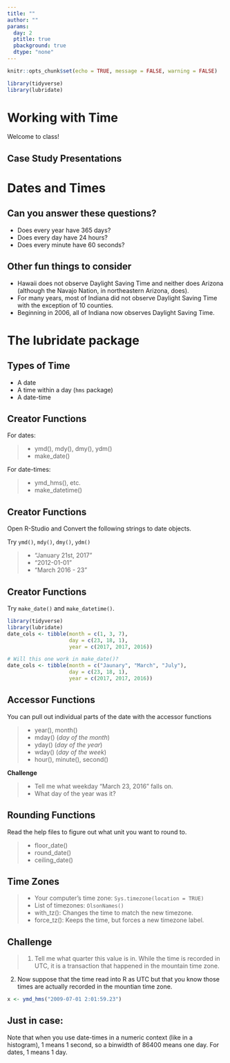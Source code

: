 ```yaml
---
title: ""
author: ""
params:
  day: 2
  ptitle: true
  pbackground: true
  dtype: "none"
---
```


```r
knitr::opts_chunk$set(echo = TRUE, message = FALSE, warning = FALSE)

library(tidyverse)
library(lubridate)
```

# Working with Time {data-background=#f7d754}

Welcome to class!

## Case Study Presentations


<!---------
## The movie march

What do we like? dislike?

> - [Movie Performance over Time](http://www.nytimes.com/interactive/2008/02/23/movies/20080223_REVENUE_GRAPHIC.html?_r=0)
---------------->



<!--------------
# The truthful Art by Alberto Cairo {data-background=#f7d754}

## Data Ethics

> We live in a world with a surfeit of information at our service. It is our choice whether we seek out data that reinforce our biases or choose to look at the world in a critical, rational manner, and allow reality to bend our preconceptions. In the long run, the truth will work better for us than our cherished fictions. [-Razib Khan, "The Abortion Stereotype,"](https://books.google.com/books?id=8dKKCwAAQBAJ&pg=PT153&lpg=PT153&dq=We+live+in+a+world+with+a+surfeit+of+information+at+our+service.+It+is+our+choice+whether+we+seek+out+data+that+reinforce+our+biases+or+choose+to+look+at+the+world+in+a+critical,+rational+manner,+and+allow+reality+to+bend+our+preconceptions.+In+the+long+run,+the+truth+will+work+better+for+us+than+our+cherished+fictions.&source=bl&ots=8S-rNM2MHH&sig=ACfU3U181wRraZCUG1660FODaAj6p0xHSA&hl=en&sa=X&ved=2ahUKEwjhz-iog9jgAhWKsp4KHdi-DBEQ6AEwAHoECAoQAQ#v=onepage&q=We%20live%20in%20a%20world%20with%20a%20surfeit%20of%20information%20at%20our%20service.%20It%20is%20our%20choice%20whether%20we%20seek%20out%20data%20that%20reinforce%20our%20biases%20or%20choose%20to%20look%20at%20the%20world%20in%20a%20critical%2C%20rational%20manner%2C%20and%20allow%20reality%20to%20bend%20our%20preconceptions.%20In%20the%20long%20run%2C%20the%20truth%20will%20work%20better%20for%20us%20than%20our%20cherished%20fictions.&f=false)


## Paul's Version

> For the time will come when people will not put up with sound doctrine. Instead, to suit their own desires, they will gather around them a great number of teachers to say what their itching ears want to hear. They will turn their ears away from the truth and turn aside to myths. [- Paul (2 Timothy 4:3-4 **NIV**)](https://www.biblegateway.com/passage/?search=2+Timothy+4%3A3-4&version=NIV)

## John A Widstoe's Version

> Intelligent people cannot long endure ... doubts.  It must be resolved ... We set about to remove doubt by gathering information and making tests concerning the subject in question... [- Evidences and Reconciliations, pg. 31](http://www.cumorah.com/etexts/evidencesreconciliations.txt)

## Scientific Discovery

## Defining the terms

1. conjecture
2. hypothesis
3. data/test
4. conclusions

## The process

These steps may open researchers' eyes to new paths to explore, so they don't constitute a process with a beginning and an end point but a loop. ...

* **Good answers lead to more good questions.**
* The scientific stance will never take us all the way to an absolute, immutable truth.
* What it may do-and it does it well-is to move us further to the right in the truth continuum.

## The Big Idea

Data always vary randomly because the object of our inquiries, nature itself, is also random. We can analyze and predict events in nature with an increasing amount of precision and accuracy, thanks to improvements in our techniques and instruments, **but a certain amount of random variation, which gives rise to uncertainty, is inevitable.**

## The suspects (Intro)

> * Always be suspicious of studies whose samples have not been randomly chosen
> * Not all scientific research is based on random sampling, but analyzing a random sample of the population will yield more accurate results than a cherry-picked or self-selected sample.

## The suspects (confounding)

> * Some researchers distinguish between two kinds of extraneous variables. Sometimes we can identify an extraneous variable and incorporate it into our model, in which case we'd be dealing with a **confounding variable**.
>    * I know that it may affect my results, so I consider it for my inquiry to minimize its impact.
>    * For example, we could control for population change and for variation in number of motor vehicles when analyzing deaths in traffic accidents.

## The suspects (lurking)

> * There's a second, more insidious kind of extraneous variable. Imagine that I don't know that my friends are indeed geeky. If I were unaware of this, I'd be dealing with a **lurking variable**.
>    * A lurking variable is an extraneous variable that we don't include in our analysis for the simple reason that its existence is unknown to us, or because we can't explain its connection to the phenomenon we're studying.

--------------->

# Dates and Times {data-background=#f7d754}

## Can you answer these questions?

- Does every year have 365 days?
- Does every day have 24 hours?
- Does every minute have 60 seconds?

## Other fun things to consider

- Hawaii does not observe Daylight Saving Time and neither does Arizona (although the Navajo Nation, in northeastern Arizona, does). 
- For many years, most of Indiana did not observe Daylight Saving Time with the exception of 10 counties. 
- Beginning in 2006, all of Indiana now observes Daylight Saving Time. 

<!-------
## The challenge question

In 2005, we want to know how much electricity is being consumed at 4:00 pm on Monday April 4th in commercial buildings.  We are looking at suburbs of Louisville, Kentucky.  **What concerns do you have?**

> - [A little history on daylight saving time](https://www.msn.com/en-us/news/us/10-things-you-might-not-know-about-daylight-saving-time/ss-BBK4azQ#image=9)
---------->

# The lubridate package {data-background=#f7d754}

## Types of Time

- A date
- A time within a day (`hms` package)
- A date-time

## Creator Functions

For dates:

> - ymd(), mdy(), dmy(), ydm()
> - make_date()

For date-times:

> - ymd_hms(), etc.
> - make_datetime()

## Creator Functions

Open R-Studio and Convert the following strings to date objects.

Try `ymd()`, `mdy()`, `dmy()`, `ydm()`

> - "January 21st, 2017"
> - "2012-01-01"
> - "March 2016 - 23"

## Creator Functions

Try `make_date()` and `make_datetime()`.

```r
library(tidyverse)
library(lubridate)
date_cols <- tibble(month = c(1, 3, 7), 
                    day = c(23, 18, 1), 
                    year = c(2017, 2017, 2016))

# Will this one work in make_date()?
date_cols <- tibble(month = c("Jaunary", "March", "July"), 
                    day = c(23, 18, 1), 
                    year = c(2017, 2017, 2016))

```


## Accessor Functions

You can pull out individual parts of the date with the accessor functions

> - year(), month()
> - mday() (*day of the month*)
> - yday() (*day of the year*)
> - wday() (*day of the week*)
> - hour(), minute(), second()

**Challenge**

> - Tell me what weekday "March 23, 2016" falls on.
> - What day of the year was it?

## Rounding Functions

Read the help files to figure out what unit you want to round to.

> - floor_date() 
> - round_date() 
> - ceiling_date()

<!--------
## Challenge

**Tackle the Following**

```r
jan31 <- ymd("2013-01-31")
```

- Add one month to "January 31st".  
- Add 27 hours and 15 minutes to "January 31st, 2013 06:35:27" 
----------->


## Time Zones

> - Your computer's time zone: `Sys.timezone(location = TRUE)`
> - List of timezones: `OlsonNames()`
> - with_tz(): Changes the time to match the new timezone.
> - force_tz(): Keeps the time, but forces a new timezone label.

<!--------
```r
meeting <- ymd_hms("2020-11-01 09:00:00", tz = "Pacific/Auckland")
with_tz(meeting, "America/Chicago")
force_tz(meeting, "America/Chicago")
```
------------>

## Challenge

> 1. Tell me what quarter this value is in. While the time is recorded in UTC, it is a transaction that happened in the mountain time zone.

2. Now suppose that the time read into R as UTC but that you know those times are actually recorded in the mountian time zone.

```r
x <- ymd_hms("2009-07-01 2:01:59.23")
```

## Just in case:

Note that when you use date-times in a numeric context (like in a histogram), 1 means 1 second, so a binwidth of 86400 means one day. For dates, 1 means 1 day.

<!-------------
# How to Visualize Time

## Time Visualization examples

[Plotly Blog](https://plotlyblog.tumblr.com/post/117105992082/time-series-graphs-eleven-stunning-ways-you-can)

## The March Visualization

In his iconic flow map of Napoleon's catastrophic 1812 invasion of Russia, Charles Joseph Minard blends and bends temporal and spatial representations. The path and number of outward-bound soldiers is represented by an initially thick tan ribbon while the dwindling numbers of retreating survivors are represented by a narrowing black band. In this visualization, the time it took to march into Russia is not clear. The only time stamps shown are for the return trip and progressing from right to left. In a sense, time is "bent" to advance the impact of the visual narrative.

> - [The Image](http://uxmag.com/sites/default/files/uploads/whitney-its-about-time/Minard.png)
> - [In English](https://en.wikipedia.org/wiki/Charles_Joseph_Minard#/media/File:Minard_Update.png)

## The Walmart March Visualization

> - [Small multiples and time](http://excelcharts.com/wp-content/uploads/2012/06/walmart-growth-micromaps1.png)
> - [Without spatial](http://excelcharts.com/wp-content/uploads/2012/06/walmart-reorderable-matrix.png)

## The wind march

> - [Current Wind](http://hint.fm/wind/)

------------------>